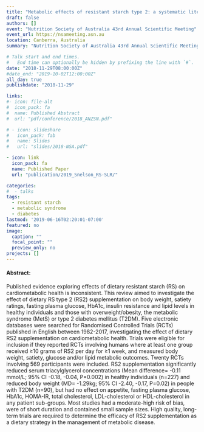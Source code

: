 ```yaml
---
title: "Metabolic effects of resistant starch type 2: a systematic literature review and meta-analysis of randomised controlled trials" 
draft: false
authors: []
event: "Nutrition Society of Australia 43rd Annual Scientific Meeting"
event_url: https://nsameeting.asn.au
location: Canberra, Australia
summary: "Nutrition Society of Australia 43rd Annual Scientific Meeting"

# Talk start and end times.
#   End time can optionally be hidden by prefixing the line with `#`.
date: "2018-11-29T08:00:00Z"
#date_end: "2019-10-02T12:00:00Z"
all_day: true
publishdate: "2018-11-29"

links:
#- icon: file-alt
#  icon_pack: fa
#  name: Published Abstract
#  url: "pdf/conference/2018_ANZSN.pdf"

# - icon: slideshare
#   icon_pack: fab
#   name: Slides
#   url: "slides/2018-NSA.pdf"

- icon: link
  icon_pack: fa
  name: Published Paper
  url: "publication/2019_Snelson_RS-SLR/"

categories:
#  - talks
tags:
  - resistant starch
  - metabolic syndrome
  - diabetes
lastmod: '2019-06-16T02:20:01-07:00'
featured: no
image:
  caption: ""
  focal_point: ""
  preview_only: no
projects: []
---
```


#### Abstract:

Published evidence exploring effects of dietary resistant starch (RS) on cardiometabolic health is inconsistent. This review aimed to investigate the effect of dietary RS type 2 (RS2) supplementation on body weight, satiety ratings, fasting plasma glucose, HbA1c, insulin resistance and lipid levels in healthy individuals and those with overweight/obesity, the metabolic syndrome (MetS) or type 2 diabetes mellitus (T2DM). Five electronic databases were searched for Randomised Controlled Trials (RCTs) published in English between 1982-2017, investigating the effect of dietary RS2 supplementation on cardiometabolic health.
Trials were eligible for inclusion if they reported RCTs involving humans where at least one group received ≥10 grams of RS2 per day for ≥1 week, and measured body weight, satiety, glucose and/or lipid metabolic outcomes. Twenty RCTs involving 569 participants were included. RS2 supplementation significantly reduced serum triacylglycerol concentrations (Mean difference= -0.11 mmol/L; 95% CI -0.18, -0.04, P=0.002) in healthy individuals (n=227) and reduced body weight (MD= -1.29kg; 95% CI -2.40, -0.17, P=0.02) in people with T2DM (n=90), but had no effect on appetite, fasting plasma glucose, HbA1c, HOMA-IR, total cholesterol, LDL-cholesterol or HDL-cholesterol in any patient sub-groups. Most studies had a moderate-high risk of bias, were of short duration and contained small sample sizes. High quality, long-term trials are required to determine the efficacy of RS2 supplementation as a dietary strategy in the management of metabolic disease.